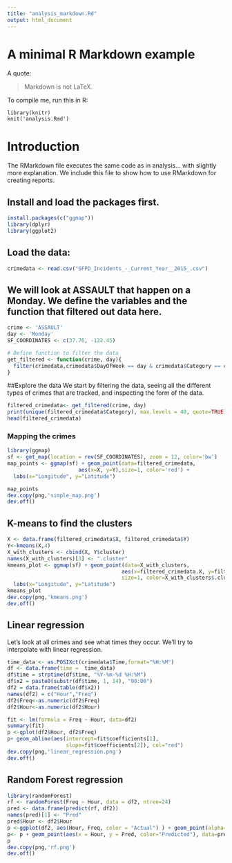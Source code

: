 ```yaml
---
title: "analysis_markdown.Rd"
output: html_document
---
```

# A minimal R Markdown example
 
A quote:
 
> Markdown is not LaTeX.
 
To compile me, run this in R:
 
    library(knitr)
    knit('analysis.Rmd')


# Introduction
The RMarkdown file executes the same code as in analysis... with slightly more explanation. We include this file to show how to use RMarkdown for creating reports.

## Install and load the packages first. 
```r
install.packages(c("ggmap"))
library(dplyr)
library(ggplot2)

```

## Load the data:
```r
crimedata <- read.csv("SFPD_Incidents_-_Current_Year__2015_.csv")
```

## We will look at ASSAULT that happen on a Monday. We define the variables and the function that filtered out data here.
```r
crime <- 'ASSAULT'
day <- 'Monday'
SF_COORDINATES <- c(37.76, -122.45)

# Define function to filter the data
get_filtered <- function(crime, day){
  filter(crimedata,crimedata$DayOfWeek == day & crimedata$Category == crime)
}
```

##Explore the data
We start by filtering the data, seeing all the different types of crimes that are tracked, and inspecting the form of the data.
```r
filtered_crimedata<- get_filtered(crime, day)
print(unique(filtered_crimedata$Category), max.levels = 40, quote=TRUE)
head(filtered_crimedata)
```

### Mapping the crimes
```r
library(ggmap)
sf <- get_map(location = rev(SF_COORDINATES), zoom = 12, color='bw')
map_points <- ggmap(sf) + geom_point(data=filtered_crimedata, 
                       aes(x=X, y=Y),size=1, color='red') +
  labs(x="Longitude", y="Latitude")

map_points
dev.copy(png,'simple_map.png')
dev.off()
```

## K-means to find the clusters
```r
X <- data.frame(filtered_crimedata$X, filtered_crimedata$Y)
Y<-kmeans(X,4)
X_with_clusters <- cbind(X, Y$cluster)
names(X_with_clusters)[3] <- ".cluster"
kmeans_plot <- ggmap(sf) + geom_point(data=X_with_clusters, 
                                     aes(x=filtered_crimedata.X, y=filtered_crimedata.Y),
                                     size=1, color=X_with_clusters$.cluster) +
  labs(x="Longitude", y="Latitude")
kmeans_plot
dev.copy(png,'kmeans.png')
dev.off()
```

## Linear regression
Let's look at all crimes and see what times they occur. We'll try to interpolate with linear regression.
```r
time_data <- as.POSIXct(crimedata$Time,format="%H:%M")
df <- data.frame(time =  time_data)
df$time = strptime(df$time, "%Y-%m-%d %H:%M") 
df$x2 = paste0(substr(df$time, 1, 14), "00:00")
df2 = data.frame(table(df$x2))
names(df2) = c("Hour","Freq")
df2$Freq<-as.numeric(df2$Freq)
df2$Hour<-as.numeric(df2$Hour)

fit <- lm(formula = Freq ~ Hour, data=df2)
summary(fit)
p <-qplot(df2$Hour, df2$Freq)
p+ geom_abline(aes(intercept=fit$coefficients[1], 
                   slope=fit$coefficients[2]), col="red")
dev.copy(png,'linear_regression.png')
dev.off()
```

## Random Forest regression
```r
library(randomForest)
rf <- randomForest(Freq ~ Hour, data = df2, ntree=24)
pred <- data.frame(predict(rf, df2))
names(pred)[1] <- "Pred"
pred$Hour <- df2$Hour
p <-ggplot(df2, aes(Hour, Freq, color = "Actual") ) + geom_point(alpha=1)
p<- p + geom_point(aes(x = Hour, y = Pred, color="Predicted"), data=pred, alpha =1)
p
dev.copy(png,'rf.png')
dev.off()
```